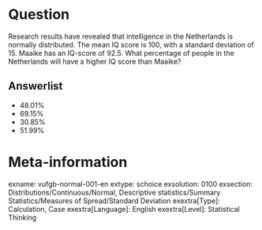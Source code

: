 Question
========
Research results have revealed that intelligence in the Netherlands is normally distributed. The mean IQ score is 100, with a standard deviation of 15. Maaike has an IQ-score of 92.5. What percentage of people in the Netherlands will have a higher IQ score than Maaike?

Answerlist
----------
* 48.01%
* 69.15% 
* 30.85% 
* 51.99%

Meta-information
================
exname: vufgb-normal-001-en
extype: schoice
exsolution: 0100
exsection: Distributions/Continuous/Normal, Descriptive statistics/Summary Statistics/Measures of Spread/Standard Deviation
exextra[Type]: Calculation, Case
exextra[Language]: English
exextra[Level]: Statistical Thinking

